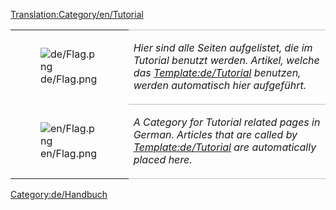 [[Translation:Category/en/Tutorial]]

{| 
|- valign="top"
| [[File:de/Flag.png]]
| style="border-top:1px solid silver; border-bottom:1px solid silver;" |''Hier sind alle Seiten aufgelistet, die im Tutorial benutzt werden. Artikel, welche das [[Template:de/Tutorial]] benutzen, werden automatisch hier aufgeführt.''
|- valign="top"
| [[File:en/Flag.png]]
| style="border-bottom:1px solid silver;" |''A Category for Tutorial related pages in German. Articles that are called by [[Template:de/Tutorial]] are automatically placed here.''
|}

[[Category:de/Handbuch]]